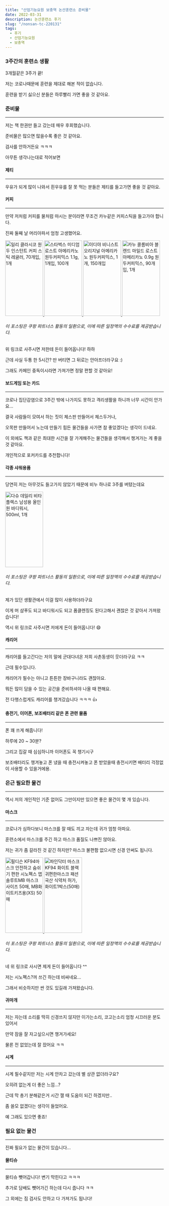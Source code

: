 ```yaml
---
title: "산업기능요원 보충역 논산훈련소 준비물"
date: 2022-03-31
description: 논산훈련소 후기
slug: "/nonsan-tc-220131"
tags:
  - 후기
  - 산업기능요원
  - 보충역
---
```


### 3주간의 훈련소 생활

3개월같은 3주가 끝!

저는 코로나때문에 훈련을 제대로 해본 적이 없습니다.

훈련을 받기 싫으신 분들은 하루빨리 가면 좋을 것 같아요.

### 준비물
***

저는 책 한권만 들고 갔는데 매우 후회했습니다.

준비물은 많으면 많을수록 좋은 것 같아요.

검사를 안하거든요 ㅋㅋㅋ

아무튼 생각나는대로 적어보면

#### 제티
***

우유가 되게 많이 나와서 흰우유를 잘 못 먹는 분들은 제티를 들고가면 좋을 것 같아요.

#### 커피
***

만약 저처럼 커피를 물처럼 마시는 분이라면 무조건 카누같은 커피스틱을 들고가야 합니다.

진짜 둘째 날 머리아파서 엄청 고생했어요.

<a href="https://link.coupang.com/a/lA2D2" target="_blank" referrerpolicy="unsafe-url">
    <img src="https://image3.coupangcdn.com/image/affiliate/banner/133db1c28c4ffd68eec97f50da3df420@2x.jpg"
         alt="일리 클라시코 원두 인스턴트 커피 스틱 레귤러, 70개입, 1개" width="120" height="240"/>
</a>

<a href="https://link.coupang.com/a/lA2VV" target="_blank" referrerpolicy="unsafe-url">
    <img src="https://image7.coupangcdn.com/image/affiliate/banner/ee48c58f92adde000b31ea05f4097ce2@2x.jpg"
         alt="스타벅스 미디엄 로스트 아메리카노 원두커피믹스 1.1g, 1개입, 100개" width="120" height="240"/>
</a>

<a href="https://link.coupang.com/a/lA25S" target="_blank" referrerpolicy="unsafe-url">
    <img src="https://img3c.coupangcdn.com/image/affiliate/banner/3a99dcd798f81c46de5490ab4f60c51c@2x.jpg"
         alt="이디야 비니스트 오리지널 아메리카노 원두커피믹스, 1개, 150개입" width="120" height="240"/>
</a>

<a href="https://link.coupang.com/a/lA3am" target="_blank" referrerpolicy="unsafe-url">
    <img src="https://img3c.coupangcdn.com/image/affiliate/banner/ea99adef8f7a3840c8a82b802b08efe3@2x.jpg"
         alt="카누 콜롬비아 블렌드 마일드 로스트 아메리카노 0.9g 원두커피믹스, 90개입, 1개" width="120" height="240"/>
</a>

###### 이 포스팅은 쿠팡 파트너스 활동의 일환으로, 이에 따른 일정액의 수수료를 제공받습니다.

위 링크로 사주시면 저한테 돈이 들어옵니다! 하하

근데 사실 두통 한 5시간? 만 버티면 그 뒤로는 안아프더라구요 :)

그래도 카페인 중독이시라면 가져가면 정말 편할 것 같아요!

#### 보드게임 또는 카드
***

코로나 집단감염으로 3주간 밖에 나가지도 못하고 격리생활을 하니까 너무 시간이 안가요...

결국 사람들이 모여서 하는 짓이 체스판 만들어서 체스두거나,

오목판 만들어서 노는데 만들기 힘든 물건들을 사가면 참 좋았겠다는 생각이 드네요.

이 외에도 책과 같은 최대한 시간을 잘 가게해주는 물건들을 생각해서 챙겨가는 게 좋을 것 같아요.

개인적으로 포커카드를 추천합니다!

#### 각종 샤워용품
***

당연히 저는 아무것도 들고가지 않았기 때문에 비누 하나로 3주를 버텼는데요

<a href="https://link.coupang.com/a/lA8cg" target="_blank" referrerpolicy="unsafe-url">
    <img src="https://img3a.coupangcdn.com/image/affiliate/banner/b0c33ac73235226e72dfe84bd1fa78c0@2x.jpg"
         alt="다슈 데일리 비타플렉스 남성용 올인원 바디워시, 500ml, 1개" width="120" height="240"/>
</a>

###### 이 포스팅은 쿠팡 파트너스 활동의 일환으로, 이에 따른 일정액의 수수료를 제공받습니다.

제가 있던 생활관에서 이걸 많이 사용하더라구요

이게 머 샴푸도 되고 바디워시도 되고 폼클렌징도 된다고해서 괜찮은 것 같아서 가져왔습니다!

역시 위 링크로 사주시면 저에게 돈이 들어옵니다! 😄


#### 캐리어
***

캐리어를 들고간다는 저의 말에 군대다녀온 저희 사촌동생이 웃더라구요 ㅋㅋ

근데 필수입니다.

캐리어가 필수는 아니고 튼튼한 장바구니라도 괜찮아요.

뭐든 많이 담을 수 있는 공간을 준비하셔야 나올 때 편해요.

전 다행스럽게도 캐리어를 챙겨갔습니다 ㅋㅋㅋ 👍


#### 충전기, 이어폰, 보조배터리 같은 폰 관련 물품
***

폰 꽤 쓰게 해줍니다!

하루에 20 ~ 30분?

그리고 집갈 때 심심하니까 이어폰도 꼭 챙기시구

보조배터리도 챙겨놓고 폰 냈을 때 충전시켜놓고 폰 받았을때 충전시키면 배터리 걱정없이 사용할 수 있을거에용.

### 은근 필요한 물건
***

역시 저의 개인적인 기준 없어도 그만이지만 있으면 좋은 물건이 몇 개 있습니다.

#### 마스크
***

코로나가 심하다보니 마스크를 잘 때도 끼고 자는데 귀가 엄청 아파요.

훈련소에서 마스크를 주긴 하고 마스크 품질도 나쁘진 않아요.

저는 귀가 좀 갈라진 것 같긴 하지만? 마스크 불편함 없으시면 신경 안써도 됩니다.

<a href="https://link.coupang.com/a/lA9es" target="_blank" referrerpolicy="unsafe-url">
    <img src="https://image12.coupangcdn.com/image/affiliate/banner/5753a0ae17728a98016ae7632c4db6a5@2x.jpg"
         alt="필디슨 KF94마스크 안전하고 숨쉬기 편한 시노펙스 앱솔루트MB 마스크 사이즈 50매, MB화이트키즈용(XS) 50매" width="120" height="240"/>
</a>

<a href="https://link.coupang.com/a/lA9oI" target="_blank" referrerpolicy="unsafe-url">
    <img src="https://image7.coupangcdn.com/image/affiliate/banner/3291d020132302b67a22bacafc7e7d9f@2x.jpg"
         alt="파인닥터 마스크 KF94 화이트 블랙 귀편한마스크 패션 국산 식약처 허가, 화이트1박스(50매)" width="120" height="240" />
</a>

###### 이 포스팅은 쿠팡 파트너스 활동의 일환으로, 이에 따른 일정액의 수수료를 제공받습니다.

네 위 링크로 사시면 제게 돈이 들어옵니다 ^^

저는 시노펙스?꺼 쓰긴 하는데 비싸네요...

그래서 비슷하지만 싼 것도 있길래 가져왔습니다.

#### 귀마개
***

저는 자는데 소리를 딱히 신경쓰지 않지만 이가는소리, 코고는소리 엄청 시끄러운 분도 있어서

만약 잠을 잘 자고싶으시면 챙겨가세요!

물론 전 없었는데 잘 잤어요 ㅋㅋ

#### 시계
***

시계 필수같지만 저는 시계 안차고 갔는데 별 상관 없더라구요?

오히려 없는게 더 좋은 느낌...?

근데 막 총기 분해같은거 시간 잴 때 도움이 되긴 하겠지만..

좀 쓸모 없겠다는 생각이 들었어요.

예 그래도 있으면 좋죠!

### 필요 없는 물건
***

진짜 필요가 없는 물건이 있습니다...

#### 물티슈
***

물티슈 뺏어갑니다! 변기 막힌다고 ㅋㅋㅋ

추가로 담배도 뺏어가긴 하는데 다시 줍니다 ㅋㅋ

그 외에는 짐 검사도 안하고 다 가져가도 됩니다!

